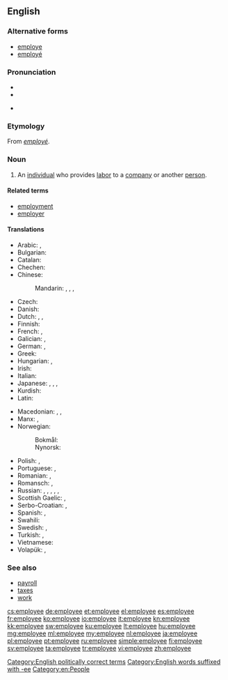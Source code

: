 ==English==

===Alternative forms===
* [[employe]]
* [[employé]]

===Pronunciation===
* {{IPA|/ɪmˌplɔɪˈiː/}}
* {{audio|en-us-employee.ogg|Audio (US)}}

* {{rhymes|iː}}

===Etymology===
From {{etyl|fr}} ''[[employé]]''.

===Noun===
{{wikipedia}}
{{en-noun}}

# An [[individual]] who provides [[labor]] to a [[company]] or another [[person]].

====Related terms====
* [[employment]]
* [[employer]]

====Translations====
{{trans-top|individual who provides labor to a company or another person}}
* Arabic: {{t-|ar|موظف|m|tr=muwáZZaf|sc=Arab}}, {{t-|ar|موظفة|f|tr=muwaZZáfa|sc=Arab}}
* Bulgarian: {{t+|bg|служещ|m|sc=Cyrl}}
* Catalan: {{t-|ca|empleat|m}}
* Chechen: {{t|ce|белахо}}
* Chinese:
*: Mandarin: {{t|zh|雇員|sc=Hani}}, {{t|zh|雇员|tr=gùyuán|sc=Hani}}, {{t|zh|職員|sc=Hani}}, {{t|zh|职员|tr=zhíyuán|sc=Hani}}
* Czech: {{t+|cs|zaměstnanec|m}}
* Danish: {{t-|da|ansat|c}}
* Dutch: {{t+|nl|bediende|m|f}}, {{t+|nl|werknemer|m}}, {{t+|nl|medewerker|m}}
* Finnish: {{t+|fi|työntekijä}}
* French: {{t+|fr|employé|m}}, {{t+|fr|employée|f}}
* Galician: {{t|gl|empregado|m}}, {{t|gl|empregada|f}}
* German: {{t+|de|Angestellter|m}}, {{t+|de|Angestellte|f}}
* Greek: {{t+|el|υπάλληλος|c|tr=ypállilos}}
* Hungarian: {{t+|hu|alkalmazott}}, {{t+|hu|dolgozó}}
* Irish: {{t-|ga|fostaí|m|xs=Irish}}
* Italian: {{t+|it|dipendente}}
* Japanese: {{t-|ja|従業員|tr=じゅうぎょういん, jūgyōin|sc=Jpan}}, {{t-|ja|雇員|tr=こいん, koin|sc=Jpan}}, {{t-|ja|勤務員|tr=きんむいん, kinmuin|sc=Jpan}}, {{t-|ja|使用人|tr=しようにん, shiyōin|sc=Jpan}}
* Kurdish: {{t+|ku|karker|m|f}}
* Latin: {{t-|la|conductus|m}}
{{trans-mid}}
* Macedonian: {{t-|mk|вработен|m|tr=vráboten}}, {{t-|mk|работник|m|tr=rábotnik}}, {{t-|mk|службеник|m|tr=slúžbenik}}
* Manx: {{t-|gv|failleydagh|m}}, {{t-|gv|obbree|m}}
* Norwegian:
*: Bokmål: {{t-|nb|arbeidstaker|m}}
*: Nynorsk: {{t-|nn|arbeidstakar|m}}
* Polish: {{t|pl|pracownik|m}}, {{t|pl|pracownica|f}}
* Portuguese: {{t+|pt|empregado|m}}, {{t+|pt|empregada|f}}
* Romanian: {{t|ro|angajat|m}}, {{t|ro|angajată|f}}
* Romansch: {{t-|rm|emploià|m}}, {{t-|rm|emploiada|f}}
* Russian: {{t+|ru|работник|m|tr=rabótnik|sc=Cyrl}}, {{t+|ru|работница|f|tr=rabótnica|sc=Cyrl}}, {{t+|ru|служащий|m|tr=slúžaščij|sc=Cyrl}}, {{t+|ru|служащая|f|tr=slúžaščaja|sc=Cyrl}}, {{t+|ru|сотрудник|m|tr=sotrúdnik|sc=Cyrl}}, {{t+|ru|сотрудница|f|tr=sotrúdnica|sc=Cyrl}}
* Scottish Gaelic: {{t-|gd|cosnaiche|m}}, {{t-|gd|neach-obrach|m}}
* Serbo-Croatian: {{t|sh|запосленик|m|tr=zaposlenik}}, {{t|sh|послопримац|m|tr=posloprimac}}
* Spanish: {{t-|es|empleado|m}}, {{t-|es|empleada|f}}
* Swahili: {{t+|sw|mwajiriwa|xs=Swahili}}
* Swedish: {{t+|sv|anställd|c}}, {{t+|sv|arbetstagare|c}}
* Turkish: {{t+|tr|çalışan}}, {{t+|tr|personel}}
* Vietnamese: {{t+|vi|nhân viên}}
* Volapük: {{qualifier|male or female}} {{t-|vo|vobükäb}}, {{qualifier|male}} {{t-|vo|hivobükäb}}
{{trans-bottom}}

===See also===
* [[payroll]]
* [[taxes]]
* [[work]]

[[Category:English politically correct terms]]
[[Category:English words suffixed with -ee]]
[[Category:en:People]]

[[cs:employee]]
[[de:employee]]
[[et:employee]]
[[el:employee]]
[[es:employee]]
[[fr:employee]]
[[ko:employee]]
[[io:employee]]
[[it:employee]]
[[kn:employee]]
[[kk:employee]]
[[sw:employee]]
[[ku:employee]]
[[lt:employee]]
[[hu:employee]]
[[mg:employee]]
[[ml:employee]]
[[my:employee]]
[[nl:employee]]
[[ja:employee]]
[[pl:employee]]
[[pt:employee]]
[[ru:employee]]
[[simple:employee]]
[[fi:employee]]
[[sv:employee]]
[[ta:employee]]
[[tr:employee]]
[[vi:employee]]
[[zh:employee]]